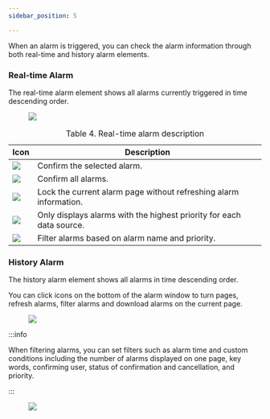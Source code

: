 ```yaml
---
sidebar_position: 5

---
```

<article className="nested1" aria-labelledby="ariaid-title11" id="alarm">


<p>
      When an alarm is triggered, you can check the alarm information through
      both real-time and history alarm elements.
    </p>
    <article
      className="nested2"
      aria-labelledby="ariaid-title12"
      id="real_time_alarm"
    >

### Real-time Alarm

<div>
        <p>
          The real-time alarm element shows all alarms currently triggered in
          time descending order.
        </p>
        <figure className="fignone" id="real_time_alarm__fig_orc_kwp_s5b">
          <img id="real_time_alarm__image_y5m_kwp_s5b" src="https://wordpressfreezonex.oss-cn-hangzhou.aliyuncs.com/monitoring/40.png" />
        </figure>
        <table id="real_time_alarm__table_wbj_4wp_s5b" className="frame-all">
          <caption>
            <span className="table--title-label">Table 4. </span>
            <span id="real_time_alarm__title_xbj_4wp_s5b">
              Real-time alarm description
            </span>
          </caption>
          <colgroup>
            <col style={{ width: "25.510204081632654%" }} />
            <col style={{ width: "74.48979591836735%" }} />
          </colgroup>
          <thead>
            <tr>
              <th id="real_time_alarm__table_wbj_4wp_s5b__entry__1">Icon</th>
              <th id="real_time_alarm__table_wbj_4wp_s5b__entry__2">
                Description
              </th>
            </tr>
          </thead>
          <tbody>
            <tr>
              <td headers="real_time_alarm__table_wbj_4wp_s5b__entry__1">
                <img
                  id="real_time_alarm__image_bsp_5wp_s5b"
                  src="https://wordpressfreezonex.oss-cn-hangzhou.aliyuncs.com/monitoring/43.png"
                />
              </td>
              <td headers="real_time_alarm__table_wbj_4wp_s5b__entry__2">
                Confirm the selected alarm.
              </td>
            </tr>
            <tr>
              <td headers="real_time_alarm__table_wbj_4wp_s5b__entry__1">
                <img
                  id="real_time_alarm__image_cws_5wp_s5b"
                  src="https://wordpressfreezonex.oss-cn-hangzhou.aliyuncs.com/monitoring/44.png"
                />
              </td>
              <td headers="real_time_alarm__table_wbj_4wp_s5b__entry__2">
                Confirm all alarms.
              </td>
            </tr>
            <tr>
              <td headers="real_time_alarm__table_wbj_4wp_s5b__entry__1">
                <img
                  id="real_time_alarm__image_vn5_5wp_s5b"
                  src="https://wordpressfreezonex.oss-cn-hangzhou.aliyuncs.com/monitoring/45.png"
                />
              </td>
              <td headers="real_time_alarm__table_wbj_4wp_s5b__entry__2">
                Lock the current alarm page without refreshing alarm
                information.
              </td>
            </tr>
            <tr>
              <td headers="real_time_alarm__table_wbj_4wp_s5b__entry__1">
                <img
                  id="real_time_alarm__image_syv_5wp_s5b"
                  src="https://wordpressfreezonex.oss-cn-hangzhou.aliyuncs.com/monitoring/46.png"
                />
              </td>
              <td headers="real_time_alarm__table_wbj_4wp_s5b__entry__2">
                Only displays alarms with the highest priority for each data
                source.
              </td>
            </tr>
            <tr>
              <td headers="real_time_alarm__table_wbj_4wp_s5b__entry__1">
                <img
                  id="real_time_alarm__image_mdx_5wp_s5b"
                  src="https://wordpressfreezonex.oss-cn-hangzhou.aliyuncs.com/monitoring/47.png"
                />
              </td>
              <td headers="real_time_alarm__table_wbj_4wp_s5b__entry__2">
                Filter alarms based on alarm name and priority.
              </td>
            </tr>
          </tbody>
        </table>
      </div>
    </article>
    <article
      className="nested2"
      aria-labelledby="ariaid-title13"
      id="history_alarm"
    >

### History Alarm

<div>
        <p>
          The history alarm element shows all alarms in time descending order.
        </p>
        <p>
          You can click icons on the bottom of the alarm window to turn pages,
          refresh alarms, filter alarms and download alarms on the current page.
        </p>
        <figure className="fignone" id="history_alarm__fig_orc_kwp_s5b">
          <img id="history_alarm__image_y5m_kwp_s5b" src="https://wordpressfreezonex.oss-cn-hangzhou.aliyuncs.com/monitoring/41.png" />
        </figure>

:::info

When filtering alarms, you
          can set filters such as alarm time and custom conditions including the
          number of alarms displayed on one page, key words, confirming user,
          status of confirmation and cancellation, and priority.

:::
<figure className="fignone" id="history_alarm__fig_plg_dyp_s5b">
          <img id="history_alarm__image_qlg_dyp_s5b" src="https://wordpressfreezonex.oss-cn-hangzhou.aliyuncs.com/monitoring/48.png" />
        </figure>
      </div>
    </article>
  </article>